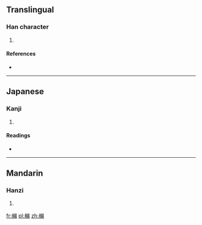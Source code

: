==Translingual==

===Han character===
{{Han char|rn=75|rad=木|as=14|sn=18|four=|canj=木女火月 (DVFB)}}

# {{defn|Han|sort=木14}}

====References====
* {{Han ref|kx=0558.250|dkj=15723|dj=0948.010|hdz=21311.120|uh=6AB0|ud=27312}}

----

==Japanese==

===Kanji===
{{ja-kanji|grade=|rs=木14}}

# {{defn|Japanese|sort=木14}}

====Readings====
* {{ja-readings|on=[[へん]] (hen), [[めん]] (men)|kun=[[とちゆう]] (tochiyuu)}}

----

==Mandarin==

===Hanzi===
{{cmn-hanzi|pin=[[mián]] ([[mian2]])|wg=mien<sup>2</sup>}}

# {{defn|Mandarin|sort=木14}}

[[fr:檰]]
[[pl:檰]]
[[zh:檰]]